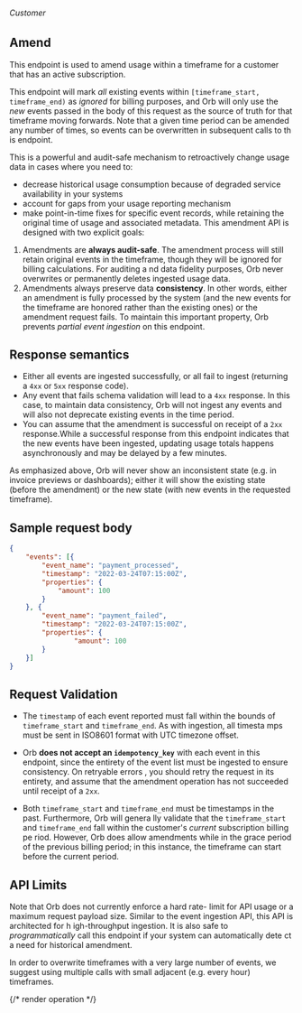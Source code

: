 ###### *Customer*

## Amend

This endpoint is used to amend usage within a timeframe for a customer that has an active subscription.

This endpoint will mark _all_ existing events within `[timeframe_start, timeframe_end)` as _ignored_  for billing
purposes, and Orb will only use the _new_ events passed in the body of this request as the source of truth for that
timeframe moving forwards.
Note that a given time period can be amended any number of times, so events can be overwritten in subsequent calls to th
is endpoint.

This is a powerful and audit-safe mechanism to retroactively change usage data in cases where you need to:
- decrease historical usage consumption because of degraded service availability in your systems
- account for gaps from your usage reporting mechanism
- make point-in-time fixes for specific event records, while retaining the original time of usage and associated metadata.
This amendment API is designed with two explicit goals:
1. Amendments are **always audit-safe**. The amendment process
will still retain original events in the timeframe, though they will be ignored for billing calculations. For auditing a
nd data fidelity purposes, Orb never overwrites or permanently deletes ingested usage data.
2. Amendments always preserve data **consistency**. In other words, either an amendment is fully processed by the system
(and the new events for the timeframe are honored rather than the existing ones) or the amendment request fails. To maintain
this important property, Orb prevents _partial event ingestion_ on this endpoint.

## Response semantics
- Either all events are ingested successfully, or all fail to ingest (returning a `4xx` or `5xx` response code).
- Any event that fails schema validation will lead to a `4xx` response. In this case, to maintain data consistency,
Orb will not ingest any events and will
also not deprecate existing events in the time period.
- You can assume that the amendment is successful on receipt of
a `2xx` response.While a successful response from this endpoint indicates that the new events have been ingested,
updating usage totals happens asynchronously and may be delayed by a few minutes.

As emphasized above, Orb will never show
an inconsistent state (e.g. in invoice previews or dashboards); either it will show the existing state (before the amendment)
 or the new state (with new events in the requested timeframe).

## Sample request body
```json
{
    "events": [{
        "event_name": "payment_processed",
        "timestamp": "2022-03-24T07:15:00Z",
        "properties": {
            "amount": 100
        }
    }, {
        "event_name": "payment_failed",
        "timestamp": "2022-03-24T07:15:00Z",
        "properties": {
                "amount": 100
        }
    }]
}
```

## Request Validation
- The `timestamp` of
each event reported must fall within the bounds of `timeframe_start` and `timeframe_end`. As with ingestion, all timesta
mps must be sent in ISO8601 format with UTC timezone offset.
- Orb **does not accept an `idempotency_key`** with each
event in this endpoint, since the entirety of the event list must be ingested to ensure consistency. On retryable errors
, you should retry the request in its entirety, and assume that the amendment operation has not succeeded until receipt
of a `2xx`.

- Both `timeframe_start` and `timeframe_end` must be timestamps in the past. Furthermore, Orb will genera
lly validate that the `timeframe_start` and `timeframe_end` fall within the customer's _current_ subscription billing pe
riod. However, Orb does allow amendments while in the grace period of the previous billing period; in this instance, the
timeframe can start before the current period.

## API Limits
Note that Orb does not currently enforce a hard rate-
limit for API usage or a maximum request payload size. Similar to the event ingestion API, this API is architected for h
igh-throughput ingestion. It is also safe to _programmatically_ call this endpoint if your system can automatically dete
ct a need for historical amendment.

In order to overwrite timeframes with a very large number of events, we suggest using multiple calls with small adjacent
(e.g. every hour) timeframes.

{/* render operation */}
